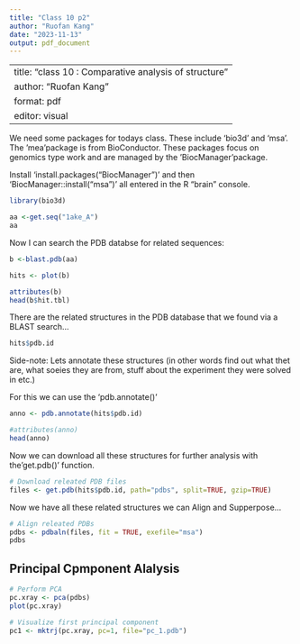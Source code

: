 ```yaml
---
title: "Class 10 p2"
author: "Ruofan Kang"
date: "2023-11-13"
output: pdf_document
---
```


---
title: "class 10 : Comparative analysis of structure"
author: "Ruofan Kang"
format: pdf
editor: visual
---

We need some packages for todays class. These include 'bio3d' and 'msa'. The 'mea'package is from BioConductor. These packages focus on genomics type work and are managed by the 'BiocManager'package.

Install 'install.packages("BiocManager")' and then 'BiocManager::install("msa")' all entered in the R "brain" console.

```r
library(bio3d)

aa <-get.seq("1ake_A")
aa
```

Now I can search the PDB databse for related sequences:

```r
b <-blast.pdb(aa)
```

```r
hits <- plot(b)
```

```r
attributes(b)
head(b$hit.tbl)
```

There are the related structures in the PDB database that we found via a BLAST search...

```r
hits$pdb.id
```

Side-note: Lets annotate these structures (in other words find out what thet are, what soeies they are from, stuff about the experiment they were solved in etc.)

For this we can use the 'pdb.annotate()'

```r
anno <- pdb.annotate(hits$pdb.id)
```

```r
#attributes(anno)
head(anno)
```

Now we can download all these structures for further analysis with the'get.pdb()' function.

```r
# Download releated PDB files
files <- get.pdb(hits$pdb.id, path="pdbs", split=TRUE, gzip=TRUE)
```

Now we have all these related structures we can Align and Supperpose...

```r
# Align releated PDBs
pdbs <- pdbaln(files, fit = TRUE, exefile="msa")
pdbs
```

## Principal Cpmponent Alalysis

```r
# Perform PCA
pc.xray <- pca(pdbs)
plot(pc.xray)
```

```r
# Visualize first principal component
pc1 <- mktrj(pc.xray, pc=1, file="pc_1.pdb")
```
